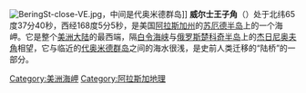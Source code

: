 [[File:BeringSt-close-VE.jpg|thumb]]，中间是代奥米德群岛]]
'''威尔士王子角'''（{{lang-en|Cape Prince of Wales}}）处于北纬65度37分40秒，西经168度5分5秒，是美国[[阿拉斯加州|阿拉斯加州]]的[[苏厄德半岛|苏厄德半岛]]上的一个海岬。它是整个[[美洲大陆|美洲大陆]]的最西端，隔[[白令海峡|白令海峡]]与[[俄罗斯|俄罗斯]][[楚科奇半岛|楚科奇半岛]]上的[[杰日尼奥夫角|杰日尼奥夫角]]相望，它与临近的[[代奥米德群岛|代奥米德群岛]]之间的海水很浅，是史前人类迁移的“陆桥”的一部分。

{{Alaska-stub}}
[[Category:美洲海岬|Category:美洲海岬]]
[[Category:阿拉斯加地理|Category:阿拉斯加地理]]